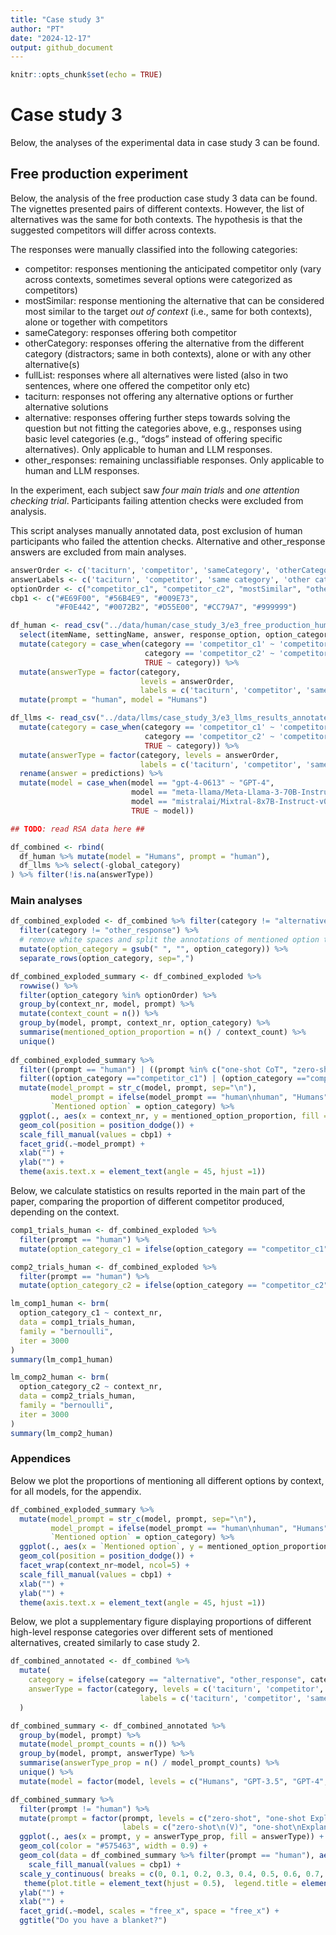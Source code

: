 ```yaml
---
title: "Case study 3"
author: "PT"
date: "2024-12-17"
output: github_document
---
```


```r
knitr::opts_chunk$set(echo = TRUE)
```

# Case study 3

Below, the analyses of the experimental data in case study 3 can be found.

## Free production experiment

Below, the analysis of the free production case study 3 data can be found. The vignettes presented pairs of different contexts. However, the list of alternatives was the same for both contexts. The hypothesis is that the suggested competitors will differ across contexts.

The responses were manually classified into the following categories: 

* competitor: responses mentioning the anticipated competitor only (vary across contexts, sometimes several options were categorized as competitors)
* mostSimilar: response mentioning the alternative that can be considered most similar to the target _out of context_ (i.e., same for both contexts), alone or together with competitors
* sameCategory: responses offering both competitor
* otherCategory: responses offering the alternative from the different category (distractors; same in both contexts), alone or with any other alternative(s) 
* fullList: responses where all alternatives were listed (also in two sentences, where one offered the competitor only etc)
* taciturn: responses not offering any alternative options or further alternative solutions
* alternative: responses offering further steps towards solving the question but not fitting the categories above, e.g., responses using basic level categories (e.g., "dogs" instead of offering specific alternatives). Only applicable to human and LLM responses.
* other_responses: remaining unclassifiable responses. Only applicable to human and LLM responses.

In the experiment, each subject saw *four main trials* and *one attention checking trial*. Participants failing attention checks were excluded from analysis. 

This script analyses manually annotated data, post exclusion of human participants who failed the attention checks.
Alternative and other_response answers are excluded from main analyses.

```r
answerOrder <- c('taciturn', 'competitor', 'sameCategory', 'otherCategory', 'mostSimilar', 'fullList', 'other_response',  'alternative')
answerLabels <- c('taciturn', 'competitor', 'same category', 'other category', 'most similar', 'exhaustive', 'undefined responses', 'alternative')
optionOrder <- c("competitor_c1", "competitor_c2", "mostSimilar", "otherCategory")
cbp1 <- c("#E69F00", "#56B4E9", "#009E73",
          "#F0E442", "#0072B2", "#D55E00", "#CC79A7", "#999999")

df_human <- read_csv("../data/human/case_study_3/e3_free_production_human_categorized.csv") %>%
  select(itemName, settingName, answer, response_option, option_category, category, context_nr) %>%
  mutate(category = case_when(category == 'competitor_c1' ~ 'competitor',
                              category == 'competitor_c2' ~ 'competitor',
                              TRUE ~ category)) %>%
  mutate(answerType = factor(category, 
                             levels = answerOrder, 
                             labels = c('taciturn', 'competitor', 'same category', 'other category', 'most similar', 'exhaustive', 'undefined responses', 'alternative'))) %>%
  mutate(prompt = "human", model = "Humans")

df_llms <- read_csv("../data/llms/case_study_3/e3_llms_results_annotated.csv") %>%
  mutate(category = case_when(category == 'competitor_c1' ~ 'competitor',
                              category == 'competitor_c2' ~ 'competitor',
                              TRUE ~ category)) %>%
  mutate(answerType = factor(category, levels = answerOrder, 
                             labels = c('taciturn', 'competitor', 'same category', 'other category', 'most similar', 'exhaustive', 'undefined responses', 'alternative'))) %>% 
  rename(answer = predictions) %>%
  mutate(model = case_when(model == "gpt-4-0613" ~ "GPT-4",
                           model == "meta-llama/Meta-Llama-3-70B-Instruct" ~ "Llama-3-70B-Inst.",
                           model == "mistralai/Mixtral-8x7B-Instruct-v0.1" ~ "Mixtral-Inst.",
                           TRUE ~ model))

## TODO: read RSA data here ##

df_combined <- rbind(
  df_human %>% mutate(model = "Humans", prompt = "human"),
  df_llms %>% select(-global_category)
) %>% filter(!is.na(answerType))
```

### Main analyses
```r
df_combined_exploded <- df_combined %>% filter(category != "alternative") %>%
  filter(category != "other_response") %>%
  # remove white spaces and split the annotations of mentioned option types
  mutate(option_category = gsub(" ", "", option_category)) %>%
  separate_rows(option_category, sep=",")

df_combined_exploded_summary <- df_combined_exploded %>%
  rowwise() %>%
  filter(option_category %in% optionOrder) %>%
  group_by(context_nr, model, prompt) %>%
  mutate(context_count = n()) %>%
  group_by(model, prompt, context_nr, option_category) %>%
  summarise(mentioned_option_proportion = n() / context_count) %>%
  unique() 
  
df_combined_exploded_summary %>%
  filter((prompt == "human") | ((prompt %in% c("one-shot CoT", "zero-shot") ) & (model == "Mixtral-Inst.")  )) %>%
  filter((option_category =="competitor_c1") | (option_category =="competitor_c2")) %>%
  mutate(model_prompt = str_c(model, prompt, sep="\n"),
         model_prompt = ifelse(model_prompt == "human\nhuman", "Humans", model_prompt),
         `Mentioned option` = option_category) %>%
  ggplot(., aes(x = context_nr, y = mentioned_option_proportion, fill = `Mentioned option`)) +
  geom_col(position = position_dodge()) +
  scale_fill_manual(values = cbp1) +
  facet_grid(.~model_prompt) +
  xlab("") +
  ylab("") +
  theme(axis.text.x = element_text(angle = 45, hjust =1))
```

Below, we calculate statistics on results reported in the main part of the paper, comparing the proportion of different competitor produced, depending on the context.

```r
comp1_trials_human <- df_combined_exploded %>% 
  filter(prompt == "human") %>%
  mutate(option_category_c1 = ifelse(option_category == "competitor_c1", 1, 0))

comp2_trials_human <- df_combined_exploded %>% 
  filter(prompt == "human") %>%
  mutate(option_category_c2 = ifelse(option_category == "competitor_c2", 1, 0))

lm_comp1_human <- brm(
  option_category_c1 ~ context_nr,
  data = comp1_trials_human,
  family = "bernoulli",
  iter = 3000
)
summary(lm_comp1_human)

lm_comp2_human <- brm(
  option_category_c2 ~ context_nr,
  data = comp2_trials_human,
  family = "bernoulli",
  iter = 3000
)
summary(lm_comp2_human)
```

### Appendices

Below we plot the proportions of mentioning all different options by context, for all models, for the appendix. 
```r
df_combined_exploded_summary %>%
  mutate(model_prompt = str_c(model, prompt, sep="\n"),
         model_prompt = ifelse(model_prompt == "human\nhuman", "Humans", model_prompt),
         `Mentioned option` = option_category) %>%
  ggplot(., aes(x = `Mentioned option`, y = mentioned_option_proportion, fill = prompt)) +
  geom_col(position = position_dodge()) +
  facet_wrap(context_nr~model, ncol=5) +
  scale_fill_manual(values = cbp1) +
  xlab("") +
  ylab("") +
  theme(axis.text.x = element_text(angle = 45, hjust =1))
```

Below, we plot a supplementary figure displaying proportions of different high-level response categories over different sets of mentioned alternatives, created similarly to case study 2.

```r
df_combined_annotated <- df_combined %>%
  mutate(
    category = ifelse(category == "alternative", "other_response", category),
    answerType = factor(category, levels = c('taciturn', 'competitor', 'sameCategory', 'otherCategory', 'mostSimilar', 'fullList', 'other_response'), 
                             labels = c('taciturn', 'competitor', 'same category', 'other category', 'most similar', 'exhaustive', 'undefined responses'))
  )

df_combined_summary <- df_combined_annotated %>%
  group_by(model, prompt) %>%
  mutate(model_prompt_counts = n()) %>%
  group_by(model, prompt, answerType) %>% 
  summarise(answerType_prop = n() / model_prompt_counts) %>% 
  unique() %>%
  mutate(model = factor(model, levels = c("Humans", "GPT-3.5", "GPT-4", "Llama-3-70B-Inst.", "Mixtral-Inst.")))

df_combined_summary %>%
  filter(prompt != "human") %>%
  mutate(prompt = factor(prompt, levels = c("zero-shot", "one-shot Explanation", "one-shot QA", "one-shot CoT"), 
                         labels = c("zero-shot\n(V)", "one-shot\nExplanation\n(I+II+IV+V)", "one-shot\nQA (I+III+IV+V)", "one-shot\nCoT (I-V)"))) %>%
  ggplot(., aes(x = prompt, y = answerType_prop, fill = answerType)) +
  geom_col(color = "#575463", width = 0.9) + 
  geom_col(data = df_combined_summary %>% filter(prompt == "human"), aes(x = prompt, y = answerType_prop, fill = answerType), width = 0.9, color = "#575463") +
    scale_fill_manual(values = cbp1) +
  scale_y_continuous( breaks = c(0, 0.1, 0.2, 0.3, 0.4, 0.5, 0.6, 0.7, 0.8, 0.9, 1)) +
   theme(plot.title = element_text(hjust = 0.5),  legend.title = element_text(size=12), legend.text = element_text(size=12), axis.ticks.x = element_blank(), axis.text.x = element_text(angle = 45, margin = margin(t = 10), size = 12)) +
  ylab("") +
  xlab("") +
  facet_grid(.~model, scales = "free_x", space = "free_x") +
  ggtitle("Do you have a blanket?")
```

